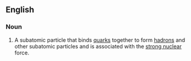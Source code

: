 ==English==
===Noun===
#A subatomic particle that binds [[quark]]s together to form [[hadron]]s and other subatomic particles and is associated with the [[strong nuclear]] force.